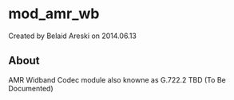 
# mod_amr_wb 

 Created by  Belaid Areski on 2014.06.13

## About

AMR Widband Codec module also knowne as G.722.2 TBD (To Be Documented)


